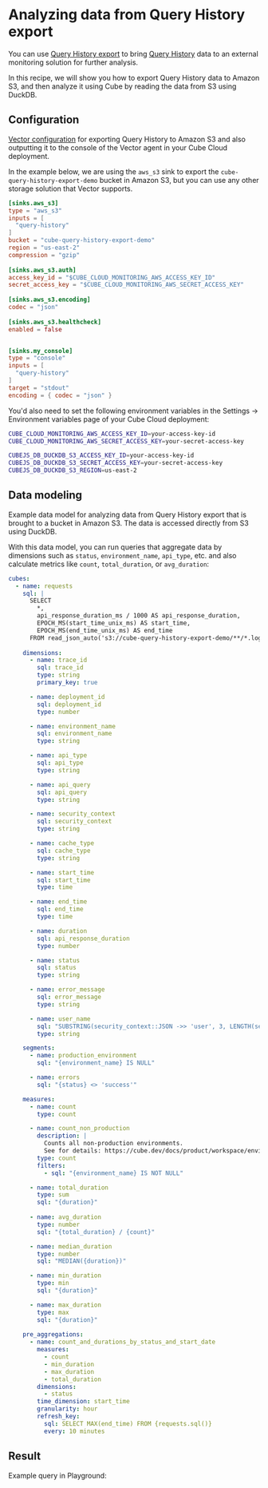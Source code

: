 # Analyzing data from Query History export

You can use [Query History export][ref-query-history-export] to bring [Query
History][ref-query-history] data to an external monitoring solution for further
analysis.

In this recipe, we will show you how to export Query History data to Amazon S3, and then
analyze it using Cube by reading the data from S3 using DuckDB.

<YouTubeVideo
  url="https://www.youtube.com/embed/6Xf2ayeQZC8"
  aspectRatio={4/3}
/>

## Configuration

[Vector configuration][ref-vector-configuration] for exporting Query History to Amazon S3
and also outputting it to the console of the Vector agent in your Cube Cloud deployment.

In the example below, we are using the `aws_s3` sink to export the `cube-query-history-export-demo`
bucket in Amazon S3, but you can use any other storage solution that Vector supports.

```toml
[sinks.aws_s3]
type = "aws_s3"
inputs = [
  "query-history"
]
bucket = "cube-query-history-export-demo"
region = "us-east-2"
compression = "gzip"
 
[sinks.aws_s3.auth]
access_key_id = "$CUBE_CLOUD_MONITORING_AWS_ACCESS_KEY_ID"
secret_access_key = "$CUBE_CLOUD_MONITORING_AWS_SECRET_ACCESS_KEY"
 
[sinks.aws_s3.encoding]
codec = "json"
 
[sinks.aws_s3.healthcheck]
enabled = false


[sinks.my_console]
type = "console"
inputs = [
  "query-history"
]
target = "stdout"
encoding = { codec = "json" }
```

You'd also need to set the following environment variables in the <Btn>Settings → Environment
variables</Btn> page of your Cube Cloud deployment:

```bash
CUBE_CLOUD_MONITORING_AWS_ACCESS_KEY_ID=your-access-key-id
CUBE_CLOUD_MONITORING_AWS_SECRET_ACCESS_KEY=your-secret-access-key

CUBEJS_DB_DUCKDB_S3_ACCESS_KEY_ID=your-access-key-id
CUBEJS_DB_DUCKDB_S3_SECRET_ACCESS_KEY=your-secret-access-key
CUBEJS_DB_DUCKDB_S3_REGION=us-east-2
```

## Data modeling

Example data model for analyzing data from Query History export that is brought to a
bucket in Amazon S3. The data is accessed directly from S3 using DuckDB.

With this data model, you can run queries that aggregate data by dimensions such as
`status`, `environment_name`, `api_type`, etc. and also calculate metrics like
`count`, `total_duration`, or `avg_duration`:

```yaml
cubes:
  - name: requests
    sql: |
      SELECT
        *,
        api_response_duration_ms / 1000 AS api_response_duration,
        EPOCH_MS(start_time_unix_ms) AS start_time,
        EPOCH_MS(end_time_unix_ms) AS end_time
      FROM read_json_auto('s3://cube-query-history-export-demo/**/*.log.gz')
    
    dimensions:
      - name: trace_id
        sql: trace_id
        type: string
        primary_key: true

      - name: deployment_id
        sql: deployment_id
        type: number

      - name: environment_name
        sql: environment_name
        type: string

      - name: api_type
        sql: api_type
        type: string

      - name: api_query
        sql: api_query
        type: string

      - name: security_context
        sql: security_context
        type: string

      - name: cache_type
        sql: cache_type
        type: string

      - name: start_time
        sql: start_time
        type: time

      - name: end_time
        sql: end_time
        type: time

      - name: duration
        sql: api_response_duration
        type: number

      - name: status
        sql: status
        type: string

      - name: error_message
        sql: error_message
        type: string

      - name: user_name
        sql: "SUBSTRING(security_context::JSON ->> 'user', 3, LENGTH(security_context::JSON ->> 'user') - 4)"
        type: string

    segments:
      - name: production_environment
        sql: "{environment_name} IS NULL"

      - name: errors
        sql: "{status} <> 'success'"

    measures:
      - name: count
        type: count

      - name: count_non_production
        description: |
          Counts all non-production environments.
          See for details: https://cube.dev/docs/product/workspace/environments
        type: count
        filters:
          - sql: "{environment_name} IS NOT NULL"

      - name: total_duration
        type: sum
        sql: "{duration}"
        
      - name: avg_duration
        type: number
        sql: "{total_duration} / {count}"

      - name: median_duration
        type: number
        sql: "MEDIAN({duration})"

      - name: min_duration
        type: min
        sql: "{duration}"

      - name: max_duration
        type: max
        sql: "{duration}"
        
    pre_aggregations:
      - name: count_and_durations_by_status_and_start_date
        measures:
          - count
          - min_duration
          - max_duration
          - total_duration
        dimensions:
          - status
        time_dimension: start_time
        granularity: hour
        refresh_key:
          sql: SELECT MAX(end_time) FROM {requests.sql()}
          every: 10 minutes

```

## Result

Example query in Playground:

<Screenshot src="https://ucarecdn.com/327373f0-217b-4a91-8ac7-fd2d97c79513/" />


[ref-query-history-export]: /product/workspace/monitoring#query-history-export
[ref-query-history]: /product/workspace/query-history
[ref-vector-configuration]: /product/workspace/monitoring#configuration